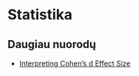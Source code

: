 # Statistika

## Daugiau nuorodų

* [Interpreting Cohen's d Effect Size](https://rpsychologist.com/cohend/)
